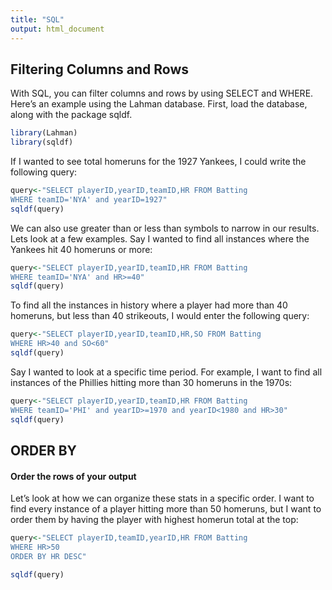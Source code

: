 ```yaml
---
title: "SQL"
output: html_document
---
```


## Filtering Columns and Rows

With SQL, you can filter columns and rows by using SELECT and WHERE. Here's an example using the Lahman database. First, load the database, along with the package sqldf.

```r
library(Lahman)
library(sqldf)
```

If I wanted to see total homeruns for the 1927 Yankees, I could write the following query:

```r
query<-"SELECT playerID,yearID,teamID,HR FROM Batting
WHERE teamID='NYA' and yearID=1927"
sqldf(query)

```

We can also use greater than or less than symbols to narrow in our results. Lets look at a few examples. Say I wanted to find all instances where the Yankees hit 40 homeruns or more:

```r
query<-"SELECT playerID,yearID,teamID,HR FROM Batting
WHERE teamID='NYA' and HR>=40"
sqldf(query)

```

To find all the instances in history where a player had more than 40 homeruns, but less than 40 strikeouts, I would enter the following query:

```r
query<-"SELECT playerID,yearID,teamID,HR,SO FROM Batting
WHERE HR>40 and SO<60"
sqldf(query)

```

Say I wanted to look at a specific time period. For example, I want to find all instances of the Phillies hitting more than 30 homeruns in the 1970s:

```r
query<-"SELECT playerID,yearID,teamID,HR FROM Batting
WHERE teamID='PHI' and yearID>=1970 and yearID<1980 and HR>30"
sqldf(query)

```

## ORDER BY 
#### Order the rows of your output

Let's look at how we can organize these stats in a specific order. I want to find every instance of a player hitting more than 50 homeruns, but I want to order them by having the player with highest homerun total at the top:

```r
query<-"SELECT playerID,teamID,yearID,HR FROM Batting
WHERE HR>50
ORDER BY HR DESC"

sqldf(query)

```
